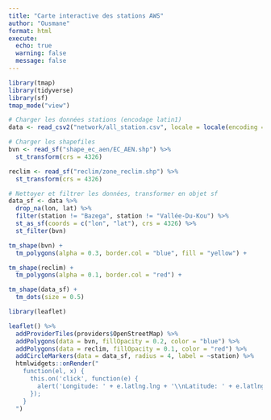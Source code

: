 ```yaml
---
title: "Carte interactive des stations AWS"
author: "Ousmane"
format: html
execute:
  echo: true
  warning: false
  message: false
---
```


```r

library(tmap)
library(tidyverse)
library(sf)
tmap_mode("view")
```

```r
# Charger les données stations (encodage latin1)
data <- read_csv2("network/all_station.csv", locale = locale(encoding = "latin1"))

# Charger les shapefiles
bvn <- read_sf("shape_ec_aen/EC_AEN.shp") %>%
  st_transform(crs = 4326)

reclim <- read_sf("reclim/zone_reclim.shp") %>%
  st_transform(crs = 4326)

# Nettoyer et filtrer les données, transformer en objet sf
data_sf <- data %>%
  drop_na(lon, lat) %>%
  filter(station != "Bazega", station != "Vallée-Du-Kou") %>%
  st_as_sf(coords = c("lon", "lat"), crs = 4326) %>%
  st_filter(bvn)

```

```r


tm_shape(bvn) +
  tm_polygons(alpha = 0.3, border.col = "blue", fill = "yellow") +

tm_shape(reclim) +
  tm_polygons(alpha = 0.1, border.col = "red") +

tm_shape(data_sf) +
  tm_dots(size = 0.5)
```

```r
library(leaflet)

leaflet() %>%
  addProviderTiles(providers$OpenStreetMap) %>%
  addPolygons(data = bvn, fillOpacity = 0.2, color = "blue") %>%
  addPolygons(data = reclim, fillOpacity = 0.1, color = "red") %>%
  addCircleMarkers(data = data_sf, radius = 4, label = ~station) %>%
  htmlwidgets::onRender("
    function(el, x) {
      this.on('click', function(e) {
        alert('Longitude: ' + e.latlng.lng + '\\nLatitude: ' + e.latlng.lat);
      });
    }
  ")

```
